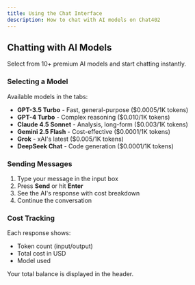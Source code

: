 ```yaml
---
title: Using the Chat Interface
description: How to chat with AI models on Chat402
---
```


## Chatting with AI Models

Select from 10+ premium AI models and start chatting instantly.

### Selecting a Model

Available models in the tabs:
- **GPT-3.5 Turbo** - Fast, general-purpose ($0.0005/1K tokens)
- **GPT-4 Turbo** - Complex reasoning ($0.010/1K tokens)
- **Claude 4.5 Sonnet** - Analysis, long-form ($0.003/1K tokens)
- **Gemini 2.5 Flash** - Cost-effective ($0.0001/1K tokens)
- **Grok** - xAI's latest ($0.005/1K tokens)
- **DeepSeek Chat** - Code generation ($0.0001/1K tokens)

### Sending Messages

1. Type your message in the input box
2. Press **Send** or hit **Enter**
3. See the AI's response with cost breakdown
4. Continue the conversation

### Cost Tracking

Each response shows:
- Token count (input/output)
- Total cost in USD
- Model used

Your total balance is displayed in the header.
